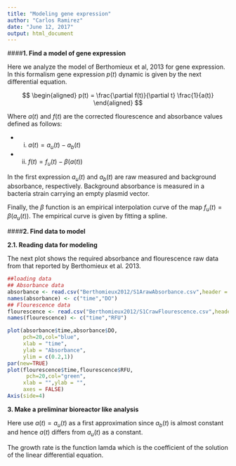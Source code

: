 ```yaml
---
title: "Modeling gene expression"
author: "Carlos Ramirez"
date: "June 12, 2017"
output: html_document
---
```




####**1. Find a model of gene expression**

Here we analyze the model of Berthomieux et al, 2013 for gene expression. In this formalism gene expression $p(t)$ dynamic is given by the next differential equation.

$$
\begin{aligned} 
p(t) = \frac{\partial f(t)}{\partial t} \frac{1}{a(t)} 
\end{aligned}
$$

Where $a(t)$ and $f(t)$ are the corrected flourescence and absorbance values defined as follows:

* i) $a(t) = a_{u}(t) - a_{b}(t)$

* ii) $f(t) = f_{u}(t) - \beta(a(t))$

In the first expression $a_{u}(t)$ and $a_{b}(t)$ are raw measured and background absorbance, respectively. Background absorbance is measured in a bacteria strain carrying an empty plasmid vector. 

Finally, the $\beta$ function is an empirical interpolation curve of the map $f_{u}(t) = \beta(a_{u}(t))$. The empirical curve is given by fitting a spline.

####**2. Find data to model**

**2.1. Reading data for modeling**

The next plot shows the required absorbance and flourescence raw data from that reported by Berthomieux et al. 2013.

```r
##loading data
## Absorbance data
absorbance <- read.csv("Berthomieux2012/S1ArawAbsorbance.csv",header = TRUE)
names(absorbance) <- c("time","DO")
## Flourescence data
flourescence <- read.csv("Berthomieux2012/S1CrawFlourescence.csv",header = TRUE)
names(flourescence) <- c("time","RFU")

plot(absorbance$time,absorbance$DO,
     pch=20,col="blue",
     xlab = "time",
     ylab = "Absorbance",
     ylim = c(0.2,1))
par(new=TRUE)
plot(flourescence$time,flourescence$RFU,
      pch=20,col="green",
     xlab = "",ylab = "",
     axes = FALSE)
Axis(side=4)

```


**3. Make a preliminar bioreactor like analysis**

Here use $a(t) = a_{u}(t)$ as a first approximation since $a_{b}(t)$ is almost constant and hence $a(t)$ differs from $a_{u}(t)$ as a constant.

The growth rate is the function lamda which is the coefficient of the solution of the linear differential equation.